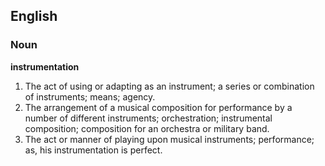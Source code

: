 ==English==

===Noun===

'''instrumentation'''

#The act of using or adapting as an instrument; a series or combination of instruments; means; agency.
#The arrangement of a musical composition for performance by a number of different instruments; orchestration; instrumental composition; composition for an orchestra or military band.
#The act or manner of playing upon musical instruments; performance; as, his instrumentation is perfect.